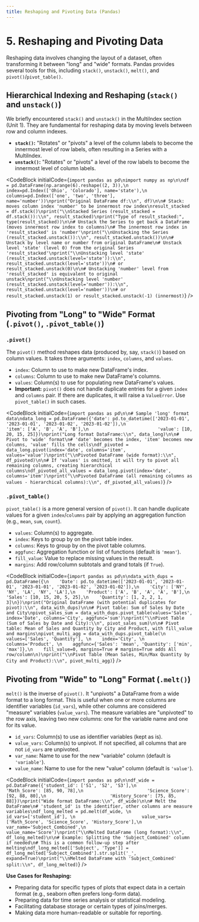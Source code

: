 ```yaml
---
title: Reshaping and Pivoting Data (Pandas)
---
```


# 5. Reshaping and Pivoting Data

Reshaping data involves changing the layout of a dataset, often transforming it between "long" and "wide" formats. Pandas provides several tools for this, including `stack()`, `unstack()`, `melt()`, and `pivot()`/`pivot_table()`.

## Hierarchical Indexing and Reshaping (`stack()` and `unstack()`)

We briefly encountered `stack()` and `unstack()` in the MultiIndex section (Unit 1). They are fundamental for reshaping data by moving levels between row and column indexes.

-   **`stack()`:** "Rotates" or "pivots" a level of the column labels to become the innermost level of row labels, often resulting in a Series with a MultiIndex.
-   **`unstack()`:** "Rotates" or "pivots" a level of the row labels to become the innermost level of column labels.

<CodeBlock
  initialCode={`import pandas as pd\nimport numpy as np\n\ndf = pd.DataFrame(np.arange(6).reshape((2, 3)),\n                  index=pd.Index(['Ohio', 'Colorado'], name='state'),\n                  columns=pd.Index(['one', 'two', 'three'], name='number'))\nprint("Original DataFrame df:\\n", df)\n\n# Stack: moves column index 'number' to be innermost row index\nresult_stacked = df.stack()\nprint("\\nStacked Series (result_stacked = df.stack()):\\n", result_stacked)\nprint("Type of result_stacked:", type(result_stacked))\n\n# Unstack the Series to get back a DataFrame (moves innermost row index to columns)\n# The innermost row index in 'result_stacked' is 'number'\nprint("\\nUnstacking the Series (result_stacked.unstack()):\\n", result_stacked.unstack())\n\n# Unstack by level name or number from original DataFrame\n# Unstack level 'state' (level 0) from the original Series 'result_stacked'\nprint("\\nUnstacking level 'state' (result_stacked.unstack(level='state')):\\n", result_stacked.unstack(level='state'))\n# or result_stacked.unstack(0)\n\n# Unstacking 'number' level from 'result_stacked' is equivalent to original unstack\nprint("\\nUnstacking level 'number' (result_stacked.unstack(level='number')):\\n", result_stacked.unstack(level='number'))\n# or result_stacked.unstack(1) or result_stacked.unstack(-1) (innermost)`}
/>

## Pivoting from "Long" to "Wide" Format (`.pivot()`, `.pivot_table()`)

### `.pivot()`
The `pivot()` method reshapes data (produced by, say, `stack()`) based on column values. It takes three arguments: `index`, `columns`, and `values`.
-   `index`: Column to use to make new DataFrame's index.
-   `columns`: Column to use to make new DataFrame's columns.
-   `values`: Column(s) to use for populating new DataFrame's values.
-   **Important:** `pivot()` does not handle duplicate entries for a given `index` and `columns` pair. If there are duplicates, it will raise a `ValueError`. Use `pivot_table()` in such cases.

<CodeBlock
  initialCode={`import pandas as pd\n\n# Sample 'long' format data\ndata_long = pd.DataFrame({'date': pd.to_datetime(['2023-01-01', '2023-01-01', '2023-01-02', '2023-01-02']),\n                          'item': ['A', 'B', 'A', 'B'],\n                          'value': [10, 20, 15, 25]})\nprint("Long format DataFrame:\\n", data_long)\n\n# Pivot to 'wide' format\n# 'date' becomes the index, 'item' becomes new columns, 'value' fills the cells\ndf_pivoted = data_long.pivot(index='date', columns='item', values='value')\nprint("\\nPivoted DataFrame (wide format):\\n", df_pivoted)\n\n# If 'values' is omitted, it will try to pivot all remaining columns, creating hierarchical columns\ndf_pivoted_all_values = data_long.pivot(index='date', columns='item')\nprint("\\nPivoted DataFrame (all remaining columns as values - hierarchical columns):\\n", df_pivoted_all_values)`}
/>

### `.pivot_table()`
`pivot_table()` is a more general version of `pivot()`. It can handle duplicate values for a given `index`/`columns` pair by applying an aggregation function (e.g., `mean`, `sum`, `count`).
-   `values`: Column(s) to aggregate.
-   `index`: Keys to group by on the pivot table index.
-   `columns`: Keys to group by on the pivot table columns.
-   `aggfunc`: Aggregation function or list of functions (default is `'mean'`).
-   `fill_value`: Value to replace missing values in the result.
-   `margins`: Add row/column subtotals and grand totals (if `True`).

<CodeBlock
  initialCode={`import pandas as pd\n\ndata_with_dups = pd.DataFrame({\n    'Date': pd.to_datetime(['2023-01-01', '2023-01-01', '2023-01-01', '2023-01-02', '2023-01-02']),\n    'City': ['NY', 'NY', 'LA', 'NY', 'LA'],\n    'Product': ['A', 'B', 'A', 'A', 'B'],\n    'Sales': [10, 15, 20, 5, 25],\n    'Quantity': [1, 2, 2, 1, 3]\n})\nprint("Original DataFrame (with potential duplicates for pivot):\\n", data_with_dups)\n\n# Pivot table: Sum of Sales by Date and City\npivot_sales_sum = data_with_dups.pivot_table(values='Sales', index='Date', columns='City', aggfunc='sum')\nprint("\\nPivot Table (Sum of Sales by Date and City):\\n", pivot_sales_sum)\n\n# Pivot table: Mean of Sales and Quantity by City and Product, with fill_value and margins\npivot_multi_agg = data_with_dups.pivot_table(\n    values=['Sales', 'Quantity'], \n    index='City', \n    columns='Product', \n    aggfunc={'Sales': 'mean', 'Quantity': ['min', 'max']},\n    fill_value=0, margins=True # margins=True adds All row/column\n)\nprint("\\nPivot Table (Mean Sales, Min/Max Quantity by City and Product):\\n", pivot_multi_agg)`}
/>

## Pivoting from "Wide" to "Long" Format (`.melt()`)
`melt()` is the inverse of `pivot()`. It "unpivots" a DataFrame from a wide format to a long format. This is useful when one or more columns are identifier variables (`id_vars`), while other columns are considered "measure" variables (`value_vars`). The measure variables are "unpivoted" to the row axis, leaving two new columns: one for the variable name and one for its value.

-   `id_vars`: Column(s) to use as identifier variables (kept as is).
-   `value_vars`: Column(s) to unpivot. If not specified, all columns that are not `id_vars` are unpivoted.
-   `var_name`: Name to use for the new "variable" column (default is `'variable'`).
-   `value_name`: Name to use for the new "value" column (default is `'value'`).

<CodeBlock
  initialCode={`import pandas as pd\n\ndf_wide = pd.DataFrame({'student_id': ['S1', 'S2', 'S3'],\n                        'Math_Score': [85, 90, 78],\n                        'Science_Score': [92, 88, 80],\n                        'History_Score': [75, 85, 88]})\nprint("Wide format DataFrame:\\n", df_wide)\n\n# Melt the DataFrame\n# 'student_id' is the identifier, other columns are measure variables\ndf_long_melted = pd.melt(df_wide, \n                         id_vars=['student_id'], \n                         value_vars=['Math_Score', 'Science_Score', 'History_Score'],\n                         var_name='Subject_Combined',\n                         value_name='Score')\nprint("\\nMelted DataFrame (long format):\\n", df_long_melted)\n\n# Example: Splitting the 'Subject_Combined' column if needed\n# This is a common follow-up step after melting\ndf_long_melted[['Subject', 'Type']] = df_long_melted['Subject_Combined'].str.split('_', expand=True)\nprint("\\nMelted DataFrame with 'Subject_Combined' split:\\n", df_long_melted)`}
/>

**Use Cases for Reshaping:**
-   Preparing data for specific types of plots that expect data in a certain format (e.g., seaborn often prefers long-form data).
-   Preparing data for time series analysis or statistical modeling.
-   Facilitating database storage or certain types of joins/merges.
-   Making data more human-readable or suitable for reporting.